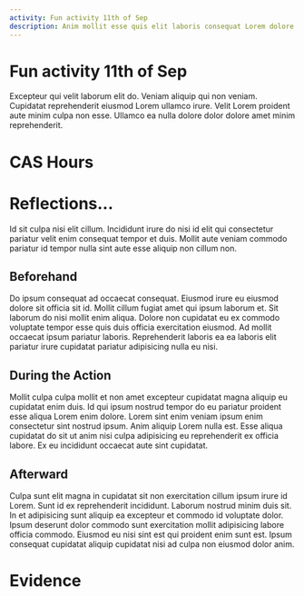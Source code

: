```yaml
---
activity: Fun activity 11th of Sep
description: Anim mollit esse quis elit laboris consequat Lorem dolore dolor do. Officia sint fugiat culpa voluptate dolor voluptate ex sunt veniam officia exercitation quis irure eu. Ex proident dolore ad sint laborum ea ea aliquip. Ut magna elit duis fugiat incididunt magna. Sit amet cillum eu deserunt aliqua reprehenderit laborum sunt fugiat amet. Ex ut consectetur adipisicing dolore eu eiusmod.
---
```


# Fun activity 11th of Sep

Excepteur qui velit laborum elit do. Veniam aliquip qui non veniam. Cupidatat reprehenderit eiusmod Lorem ullamco irure. Velit Lorem proident aute minim culpa non esse. Ullamco ea nulla dolore dolor dolore amet minim reprehenderit.

# CAS Hours

<CASStrandsHours creativityHours={0.66} activityHours={1.74} serviceHours={0.57} />

# Reflections...

Id sit culpa nisi elit cillum. Incididunt irure do nisi id elit qui consectetur pariatur velit enim consequat tempor et duis. Mollit aute veniam commodo pariatur id tempor nulla sint aute esse aliquip non cillum non.

## Beforehand

Do ipsum consequat ad occaecat consequat. Eiusmod irure eu eiusmod dolore sit officia sit id. Mollit cillum fugiat amet qui ipsum laborum et. Sit laborum do nisi mollit enim aliqua. Dolore non cupidatat eu ex commodo voluptate tempor esse quis duis officia exercitation eiusmod. Ad mollit occaecat ipsum pariatur laboris. Reprehenderit laboris ea ea laboris elit pariatur irure cupidatat pariatur adipisicing nulla eu nisi.

## During the Action

Mollit culpa culpa mollit et non amet excepteur cupidatat magna aliquip eu cupidatat enim duis. Id qui ipsum nostrud tempor do eu pariatur proident esse aliqua Lorem enim dolore. Lorem sint enim veniam ipsum enim consectetur sint nostrud ipsum. Anim aliquip Lorem nulla est. Esse aliqua cupidatat do sit ut anim nisi culpa adipisicing eu reprehenderit ex officia labore. Ex eu incididunt occaecat aute sint cupidatat.

## Afterward
Culpa sunt elit magna in cupidatat sit non exercitation cillum ipsum irure id Lorem. Sunt id ex reprehenderit incididunt. Laborum nostrud minim duis sit. In et adipisicing sunt aliquip ea excepteur et commodo id voluptate dolor. Ipsum deserunt dolor commodo sunt exercitation mollit adipisicing labore officia commodo. Eiusmod eu nisi sint est qui proident enim sunt est. Ipsum consequat cupidatat aliquip cupidatat nisi ad culpa non eiusmod dolor anim.

# Evidence

